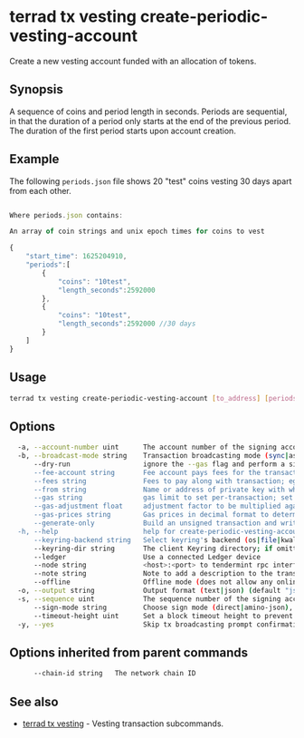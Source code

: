 # terrad tx vesting create-periodic-vesting-account

Create a new vesting account funded with an allocation of tokens.

## Synopsis

A sequence of coins and period length in seconds. Periods are sequential, in that the duration of a period only starts at the end of the previous period. The duration of the first period starts upon account creation. 

## Example

The following `periods.json` file shows 20 "test" coins vesting 30 days apart from each other.

```js Example

Where periods.json contains:

An array of coin strings and unix epoch times for coins to vest

{ 
	"start_time": 1625204910,
	"periods":[
		{
			"coins": "10test",
			"length_seconds":2592000
		},
		{
			"coins": "10test",
			"length_seconds":2592000 //30 days
		}
	]
}


```

## Usage

```sh Terrad
terrad tx vesting create-periodic-vesting-account [to_address] [periods_json_file] [flags]
```

## Options

```sh Terrad
  -a, --account-number uint      The account number of the signing account (offline mode only)
  -b, --broadcast-mode string    Transaction broadcasting mode (sync|async|block) (default "sync")
      --dry-run                  ignore the --gas flag and perform a simulation of a transaction, but don't broadcast it (when enabled, the local Keybase is not accessible)
      --fee-account string       Fee account pays fees for the transaction instead of deducting from the signer
      --fees string              Fees to pay along with transaction; eg: 10uluna
      --from string              Name or address of private key with which to sign
      --gas string               gas limit to set per-transaction; set to "auto" to calculate sufficient gas automatically (default 200000)
      --gas-adjustment float     adjustment factor to be multiplied against the estimate returned by the tx simulation; if the gas limit is set manually this flag is ignored  (default 1)
      --gas-prices string        Gas prices in decimal format to determine the transaction fee (e.g. 0.1uluna)
      --generate-only            Build an unsigned transaction and write it to STDOUT (when enabled, the local Keybase is not accessible)
  -h, --help                     help for create-periodic-vesting-account
      --keyring-backend string   Select keyring's backend (os|file|kwallet|pass|test|memory) (default "os")
      --keyring-dir string       The client Keyring directory; if omitted, the default 'home' directory will be used
      --ledger                   Use a connected Ledger device
      --node string              <host>:<port> to tendermint rpc interface for this chain (default "tcp://localhost:26657")
      --note string              Note to add a description to the transaction (previously --memo)
      --offline                  Offline mode (does not allow any online functionality
  -o, --output string            Output format (text|json) (default "json")
  -s, --sequence uint            The sequence number of the signing account (offline mode only)
      --sign-mode string         Choose sign mode (direct|amino-json), this is an advanced feature
      --timeout-height uint      Set a block timeout height to prevent the tx from being committed past a certain height
  -y, --yes                      Skip tx broadcasting prompt confirmation
```

## Options inherited from parent commands

```sh Terrad
      --chain-id string   The network chain ID
```

## See also

* [terrad tx vesting](./terrad_tx_vesting.mdx)	 - Vesting transaction subcommands.


